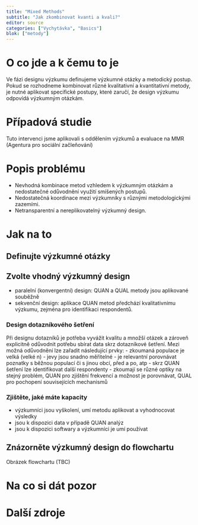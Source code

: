 ```yaml
---
title: "Mixed Methods"
subtitle: "Jak zkombinovat kvanti a kvali?"
editor: source
categories: ["Vychytávka", "Basics"]
blok: ["metody"]
---
```


# O co jde a k čemu to je
Ve fázi designu výzkumu definujeme výzkumné otázky a metodický postup. Pokud se rozhodneme kombinovat různé kvalitativní a kvantitativní metody, je nutné aplikovat specifické postupy, které zaručí, že design výzkumu odpovídá výzkumným otázkám.

# Případová studie

Tuto intervenci jsme aplikovali s oddělením výzkumů a evaluace na MMR (Agentura pro sociální začleňování)

# Popis problému

- Nevhodná kombinace metod vzhledem k výzkumným otázkám a nedostatečné odůvodnění využití smíšených postupů.
- Nedostatečná koordinace mezi výzkumníky s různými metodologickými zazemími. 
- Netransparentní a nereplikovatelný výzkumný design.

# Jak na to

## Definujte výzkumné otázky

## Zvolte vhodný výzkumný design

- paralelní (konvergentní) design: QUAN a QUAL metody jsou aplikované souběžně 
- sekvenční design: aplikace QUAN metod předchází kvalitativnímu výzkumu, zejména pro identifikaci respondentů. 

### Design dotazníkového šetření

Při designu dotazníků je potřeba vyvážit kvalitu a množší otázek a zároveň explicitně odůvodnit potřebu sbírat data skrz dotazníkové šetření. 
Mezi možná odůvodnění lze zařadit následující prvky:
- zkoumaná populace je velká (velké n)
- jevy jsou snadno měřitelné
- je relevantní porovnávat poznatky s běžnou populací či s jinou obcí, před a po, atp
- skrz QUAN šetření lze identifikovat další respondenty
- zkoumají se různé optiky na stejný problém, QUAN pro zjištění frekvencí a možnost je porovnávat, QUAL pro pochopení souvisejících mechanismů

### Zjištěte, jaké máte kapacity

- výzkumníci jsou vyškolení, umí metodu aplikovat a vyhodnocovat výsledky
- jsou k dispozici data v případě QUAN analýz
- jsou k dispozici softwary a výzkumníci je umí používat

## Znázorněte výzkumný design do flowchartu

Obrázek flowchartu (TBC)

# Na co si dát pozor

# Další zdroje
